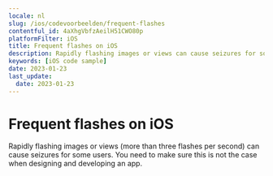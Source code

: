 ```yaml
---
locale: nl
slug: /ios/codevoorbeelden/frequent-flashes
contentful_id: 4aXhgVbfzAeilH51CWO80p
platformFilter: iOS
title: Frequent flashes on iOS
description: Rapidly flashing images or views can cause seizures for some users.
keywords: [iOS code sample]
date: 2023-01-23
last_update:
  date: 2023-01-23
---
```


# Frequent flashes on iOS

Rapidly flashing images or views (more than three flashes per second) can cause seizures for some users. You need to make sure this is not the case when designing and developing an app.

<CodeSample id="screen-flashes" locale="nl" platform="ios"/>
